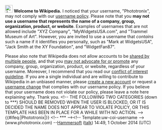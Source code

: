 <article id="43997765" title=User talk:Phototronix>
	<talkpage id="43997765" title="User talk:Phototronix">
[[Image:Ambox warning blue.svg|25px|alt=|link=]] '''Welcome to Wikipedia.'''  I noticed that your username, &quot;Phototronix&quot;, may not comply with our [[Wikipedia:Username policy|username policy]]. Please note that you '''may not use a username that represents the name of a company, group, organization, product, or website'''. Examples of usernames that are not allowed include &quot;XYZ Company&quot;, &quot;MyWidgetsUSA.com&quot;, and &quot;Trammel Museum of Art&quot;. However, you are invited to use a username that ''contains'' such a name if it identifies you personally, such as &quot;Mark at WidgetsUSA&quot;, &quot;Jack Smith at the XY Foundation&quot;, and &quot;WidgetFan87&quot;. 

Please also note that Wikipedia does not allow accounts to be [[Wikipedia:Username policy#Sharing accounts|shared by multiple people]], and that you [[Wikipedia:What Wikipedia is not#Wikipedia is not a soapbox or means of promotion|may not advocate for or promote]] any company, group, organization, product, or website, regardless of your username. Moreover, I recommend that you read our [[Wikipedia:Conflict of interest|conflict of interest guideline]]. If you are a single individual and are willing to contribute to Wikipedia in an unbiased manner, please [[Special:Userlogin/signup|create a new account]] or request a [[Wikipedia:Changing username/Simple|username change]] that complies with our username policy. If you believe that your username does not violate our policy, please leave a note here explaining why. Thank you. &lt;!-- THE FOLLOWING TWO CATEGORIES (down to ***) SHOULD BE REMOVED WHEN THE USER IS BLOCKED, OR IT IS DECIDED THE NAME DOES NOT APPEAR TO VIOLATE POLICY, OR THIS TEMPLATE HAS BEEN IN PLACE FOR A WHILE WITH NO ACTION. --&gt; [[Category:User talk pages with conflict of interest notices|{{PAGENAME}}]] {{#ifeq:{{BASEPAGENAME}}|Phototronix|[[Category:Wikipedia usernames with possible policy issues|{{PAGENAME}}]]}} &lt;!-- *** --&gt;&lt;!-- Template:uw-coi-username --&gt; (www.phototronix.com) --[[User:Hammersoft|Hammersoft]] ([[User talk:Hammersoft|talk]]) 14:49, 1 October 2014 (UTC)
	</talkpage>
</article>